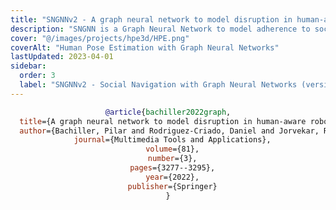 ```yaml
---
title: "SNGNNv2 - A graph neural network to model disruption in human-aware robot navigation"
description: "SNGNN is a Graph Neural Network to model adherence to social-navigation conventions for robots."
cover: "@/images/projects/hpe3d/HPE.png"
coverAlt: "Human Pose Estimation with Graph Neural Networks"
lastUpdated: 2023-04-01
sidebar:
  order: 3
  label: "SNGNNv2 - Social Navigation with Graph Neural Networks (version 2)"
---
```



<Header
	contributors={[
		"Luis J. Manso",
		"Ronit R. Jorvekar",
		"Diego R. Faria",
		"Pablo Bustos",
		"Pilar Bachiller",
	]}
	githubUrl="https://github.com/robocomp/sngnn"
	paperUrl="https://arxiv.org/abs/1909.09003"
/>

```bibtex
@article{bachiller2022graph,
  title={A graph neural network to model disruption in human-aware robot navigation},
  author={Bachiller, Pilar and Rodriguez-Criado, Daniel and Jorvekar, Ronit R and Bustos, Pablo and Faria, Diego R and Manso, Luis J},
  journal={Multimedia Tools and Applications},
  volume={81},
  number={3},
  pages={3277--3295},
  year={2022},
  publisher={Springer}
}
```
